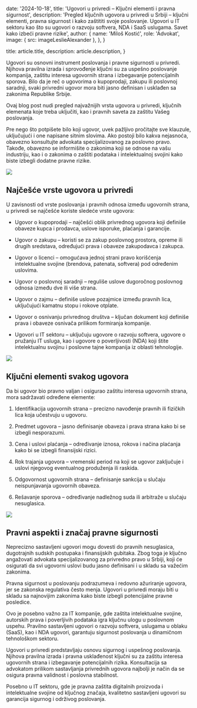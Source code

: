 
  date: '2024-10-18',
  title: 'Ugovori u privredi – Ključni elementi i pravna sigurnost',
  description:
    'Pregled ključnih ugovora u privredi u Srbiji – ključni elementi, pravna sigurnost i kako zaštititi svoje poslovanje. Ugovori u IT sektoru kao što su ugovori o razvoju softvera, NDA i SaaS uslugama. Savet kako izbeći pravne rizike',
  author: {
    name: 'Miloš Kostić',
    role: 'Advokat',
    image: { src: imageLeslieAlexander },
  },
}

  title: article.title,
  description: article.description,
}

Ugovori su osnovni instrument poslovanja i pravne sigurnosti u privredi. Njihova pravilna izrada i sprovođenje ključni su za uspešno poslovanje kompanija, zaštitu interesa ugovornih strana i izbegavanje potencijalnih sporova. Bilo da je reč o ugovorima o kupoprodaji, zakupu ili poslovnoj saradnji, svaki privredni ugovor mora biti jasno definisan i usklađen sa zakonima Republike Srbije.

Ovaj blog post nudi pregled najvažnijih vrsta ugovora u privredi, ključnih elemenata koje treba uključiti, kao i pravnih saveta za zaštitu Vašeg poslovanja.

<TopTip>
  Pre nego što potpišete bilo koji ugovor, uvek pažljivo pročitajte sve klauzule, uključujući i one napisane sitnim slovima. Ako postoji bilo kakva nejasnoća, obavezno konsultujte advokata specijalizovanog za poslovno pravo. Takođe, obavezno se informišite o zakonima koji se odnose na vašu industriju, kao i o zakonima o zaštiti podataka i intelektualnoj svojini kako biste izbegli dodatne pravne rizike.
</TopTip>

![](./punch-clock.jpg)

## Najčešće vrste ugovora u privredi

U zavisnosti od vrste poslovanja i pravnih odnosa između ugovornih strana, u privredi se najčešće koriste sledeće vrste ugovora:

- Ugovor o kupoprodaji – najčešći oblik privrednog ugovora koji definiše obaveze kupca i prodavca, uslove isporuke, plaćanja i garancije.

- Ugovor o zakupu – koristi se za zakup poslovnog prostora, opreme ili drugih sredstava, određujući prava i obaveze zakupodavca i zakupca.

- Ugovor o licenci – omogućava jednoj strani pravo korišćenja intelektualne svojine (brendova, patenata, softvera) pod određenim uslovima.

- Ugovor o poslovnoj saradnji – reguliše uslove dugoročnog poslovnog odnosa između dve ili više strana.

- Ugovor o zajmu – definiše uslove pozajmice između pravnih lica, uključujući kamatnu stopu i rokove otplate.

- Ugovor o osnivanju privrednog društva – ključan dokument koji definiše prava i obaveze osnivača prilikom formiranja kompanije.

- Ugovori u IT sektoru – uključuju ugovore o razvoju softvera, ugovore o pružanju IT usluga, kao i ugovore o poverljivosti (NDA) koji štite intelektualnu svojinu i poslovne tajne kompanija iz oblasti tehnologije.

![](./graduation.jpg)

## Ključni elementi svakog ugovora

Da bi ugovor bio pravno valjan i osigurao zaštitu interesa ugovornih strana, mora sadržavati određene elemente:

1. Identifikacija ugovornih strana – precizno navođenje pravnih ili fizičkih lica koja učestvuju u ugovoru.

2. Predmet ugovora – jasno definisanje obaveza i prava strana kako bi se izbegli nesporazumi.

3. Cena i uslovi plaćanja – određivanje iznosa, rokova i načina plaćanja kako bi se izbegli finansijski rizici.

4. Rok trajanja ugovora – vremenski period na koji se ugovor zaključuje i uslovi njegovog eventualnog produženja ili raskida.

5. Odgovornost ugovornih strana – definisanje sankcija u slučaju neispunjavanja ugovornih obaveza.

6. Rešavanje sporova – određivanje nadležnog suda ili arbitraže u slučaju nesuglasica.

![](./jars.jpg)

## Pravni aspekti i značaj pravne sigurnosti

Neprecizno sastavljeni ugovori mogu dovesti do pravnih nesuglasica, dugotrajnih sudskih postupaka i finansijskih gubitaka. Zbog toga je ključno angažovati advokata specijalizovanog za privredno pravo u Srbiji, koji će osigurati da svi ugovorni uslovi budu jasno definisani i u skladu sa važećim zakonima.

Pravna sigurnost u poslovanju podrazumeva i redovno ažuriranje ugovora, jer se zakonska regulativa često menja. Ugovori u privredi moraju biti u skladu sa najnovijim zakonima kako biste izbegli potencijalne pravne posledice.

Ovo je posebno važno za IT kompanije, gde zaštita intelektualne svojine, autorskih prava i poverljivih podataka igra ključnu ulogu u poslovnom uspehu. Pravilno sastavljeni ugovori o razvoju softvera, uslugama u oblaku (SaaS), kao i NDA ugovori, garantuju sigurnost poslovanja u dinamičnom tehnološkom sektoru.

Ugovori u privredi predstavljaju osnovu sigurnog i uspešnog poslovanja. Njihova pravilna izrada i pravna usklađenost ključni su za zaštitu interesa ugovornih strana i izbegavanje potencijalnih rizika. Konsultacija sa advokatom prilikom sastavljanja privrednih ugovora najbolji je način da se osigura pravna validnost i poslovna stabilnost.

Posebno u IT sektoru, gde je pravna zaštita digitalnih proizvoda i intelektualne svojine od ključnog značaja, kvalitetno sastavljeni ugovori su garancija sigurnog i održivog poslovanja.